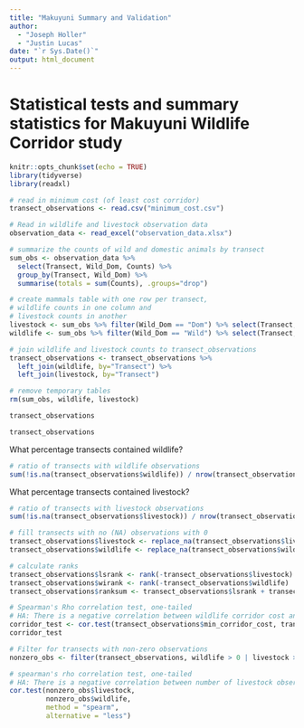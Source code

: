 ```yaml
---
title: "Makuyuni Summary and Validation"
author:
  - "Joseph Holler"
  - "Justin Lucas"
date: "`r Sys.Date()`"
output: html_document
---
```


# Statistical tests and summary statistics for Makuyuni Wildlife Corridor study

```r
knitr::opts_chunk$set(echo = TRUE)
library(tidyverse)
library(readxl)
```

```r
# read in minimum cost (of least cost corridor)
transect_observations <- read.csv("minimum_cost.csv")

# Read in wildlife and livestock observation data
observation_data <- read_excel("observation_data.xlsx")
```

```r
# summarize the counts of wild and domestic animals by transect
sum_obs <- observation_data %>% 
  select(Transect, Wild_Dom, Counts) %>% 
  group_by(Transect, Wild_Dom) %>% 
  summarise(totals = sum(Counts), .groups="drop")

# create mammals table with one row per transect, 
# wildlife counts in one column and
# livestock counts in another
livestock <- sum_obs %>% filter(Wild_Dom == "Dom") %>% select(Transect, livestock = totals)
wildlife <- sum_obs %>% filter(Wild_Dom == "Wild") %>% select(Transect, wildlife = totals)

# join wildlife and livestock counts to transect_observations
transect_observations <- transect_observations %>% 
  left_join(wildlife, by="Transect") %>% 
  left_join(livestock, by="Transect")

# remove temporary tables
rm(sum_obs, wildlife, livestock)

transect_observations
```


```r
transect_observations
```


What percentage transects contained wildlife?

```r
# ratio of transects with wildlife observations
sum(!is.na(transect_observations$wildlife)) / nrow(transect_observations)
```

What percentage transects contained livestock?

```r
# ratio of transects with livestock observations
sum(!is.na(transect_observations$livestock)) / nrow(transect_observations)
```
```r
# fill transects with no (NA) observations with 0
transect_observations$livestock <- replace_na(transect_observations$livestock, 0)
transect_observations$wildlife <- replace_na(transect_observations$wildlife, 0)

# calculate ranks
transect_observations$lsrank <- rank(-transect_observations$livestock)
transect_observations$wirank <- rank(-transect_observations$wildlife)
transect_observations$ranksum <- transect_observations$lsrank + transect_observations$wirank
```


```r
# Spearman's Rho correlation test, one-tailed
# HA: There is a negative correlation between wildlife corridor cost and observation of wildlife
corridor_test <- cor.test(transect_observations$min_corridor_cost, transect_observations$wildlife, method = "spearm", alternative = "less")
corridor_test
```

```r
# Filter for transects with non-zero observations
nonzero_obs <- filter(transect_observations, wildlife > 0 | livestock > 0) 

# spearman's rho correlation test, one-tailed
# HA: There is a negative correlation between number of livestock observed and number of wildlife observed
cor.test(nonzero_obs$livestock, 
         nonzero_obs$wildlife,
         method = "spearm",
         alternative = "less")
```

